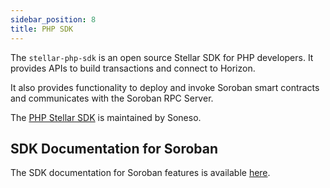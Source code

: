 ```yaml
---
sidebar_position: 8
title: PHP SDK
---
```


The `stellar-php-sdk` is an open source Stellar SDK for PHP developers. It provides APIs to build transactions and connect to Horizon. 

It also provides functionality to deploy and invoke Soroban smart contracts and communicates with the Soroban RPC Server.

The [PHP Stellar SDK](https://github.com/Soneso/stellar-php-sdk) is maintained by Soneso.


## SDK Documentation for Soroban

The SDK documentation for Soroban features is available [here](https://github.com/Soneso/stellar-php-sdk/blob/main/soroban.md).
